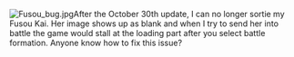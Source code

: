 [[File:Fusou_bug.jpg|thumb]]After the October 30th update, I can no longer sortie my Fusou Kai. Her image shows up as blank and when I try to send her into battle the game would stall at the loading part after you select battle formation. Anyone know how to fix this issue?<ac_metadata title="empty image bug"> </ac_metadata>